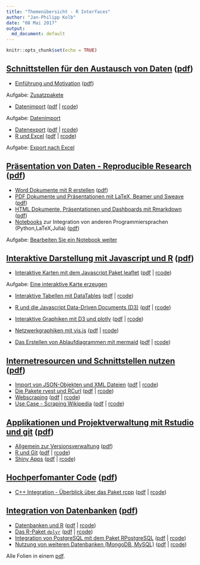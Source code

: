 ```yaml
---
title: "Themenübersicht - R Interfaces"
author: "Jan-Philipp Kolb"
date: "08 Mai 2017"
output: 
  md_document: default
---
```


```r
knitr::opts_chunk$set(echo = TRUE)
```


## [Schnittstellen für den Austausch von Daten](https://github.com/Japhilko/RInterfaces/blob/master/slides/RInterfaces_all2g_1.md) ([pdf](slides/RInterfaces_all2g_1.pdf))

- [Einführung und Motivation](https://github.com/Japhilko/RInterfaces/blob/master/slides/Intro.md) ([pdf](slides/Intro.pdf))

Aufgabe: [Zusatzpakete](tutorial/Aufgabe_Zusatzpakete.md)

- [Datenimport](slides/Datenimport.md) ([pdf](slides/Datenimport.pdf) | [rcode](slides/Datenimport.R))

Aufgabe: [Datenimport](tutorial/Aufgabe_Datenimport.md)

- [Datenexport](slides/Datenexport.md) ([pdf](slides/Datenexport.pdf) | [rcode](slides/Datenexport.R)) 
- [R und Excel](slides/Rexcel.md) ([pdf](slides/Rexcel.pdf) | [rcode](slides/Rexcel.R))

Aufgabe: [Export nach Excel](tutorial/Aufgabe_Export2Excel.md)

## [Präsentation von Daten - Reproducible Research](https://github.com/Japhilko/RInterfaces/blob/master/slides/RInterfaces_all2g_2.md) ([pdf](slides/RInterfaces_all2g_2.pdf))

- [Word Dokumente mit R erstellen](slides/R2word.md) ([pdf](slides/R2word.pdf))
-	[PDF Dokumente und Präsentationen mit LaTeX, Beamer und Sweave](slides/R2pdf.md) ([pdf](slides/R2pdf.pdf))
-	[HTML Dokumente, Präsentationen und Dashboards mit Rmarkdown](slides/Rmarkdown.md) ([pdf](slides/Rmarkdown.pdf))
- [Notebooks](slides/Notebooks.md) zur Integration von anderen Programmiersprachen (Python,LaTeX,Julia) ([pdf](slides/Notebooks.pdf))

Aufgabe: [Bearbeiten Sie ein Notebook weiter](tutorial/Aufgabe_Notebook.md)

## [Interaktive Darstellung mit Javascript und R](https://github.com/Japhilko/RInterfaces/blob/master/slides/RInterfaces_all2g_3.md) ([pdf](slides/RInterfaces_all2g_3.pdf))

-	[Interaktive Karten mit dem Javascript Paket leaflet](https://github.com/Japhilko/RInterfaces/blob/master/slides/leaflet.md) ([pdf](slides/leaflet.pdf) | [rcode](rcode/leaflet.R))

Aufgabe: [Eine interaktive Karte erzeugen](tutorial/Aufgabe_leaflet.md)

-	[Interaktive Tabellen mit DataTables](https://github.com/Japhilko/RInterfaces/blob/master/slides/DataTables.md) ([pdf](slides/DataTables.pdf) | [rcode](rcode/DataTables.R))
-	[R und die Javascript Data-Driven Documents (D3)](https://github.com/Japhilko/RInterfaces/blob/master/slides/D3.md) ([pdf](slides/D3.pdf) | [rcode](rcode/D3.R))
-	[Interaktive Graphiken mit D3 und plotly](https://github.com/Japhilko/RInterfaces/blob/master/slides/plotly.md) ([pdf](slides/plotly.pdf) | [rcode](rcode/plotly.R))

-	[Netzwerkgraphiken mit vis.js](https://github.com/Japhilko/RInterfaces/blob/master/slides/visNetwork.md) ([pdf](slides/visNetwork.pdf) | [rcode](rcode/visNetwork.R))
-	[Das Erstellen von Ablaufdiagrammen mit mermaid](https://github.com/Japhilko/RInterfaces/blob/master/slides/mermaid.md) ([pdf](slides/mermaid.pdf) | [rcode](rcode/mermaid.R))



## [Internetresourcen und Schnittstellen nutzen](https://github.com/Japhilko/RInterfaces/blob/master/slides/RInterfaces_all2g_4.md) ([pdf](slides/RInterfaces_all2g_4.pdf))

-	[Import von JSON-Objekten und XML Dateien](slides/rapis.md) ([pdf](slides/rapis.pdf) | [rcode](rcode/rapis.R))
- [Die Pakete rvest und RCurl](slides/rvest.md) ([pdf](slides/rvest.pdf) | [rcode](rcode/rvest.R))
- [Webscraping](https://github.com/Japhilko/RInterfaces/blob/master/slides/Webscraping.md) ([pdf](slides/Webscraping.pdf) | [rcode](rcode/Webscraping.R))
- [Use Case - Scraping Wikipedia](slides/ScrapingWikipedia.md) ([pdf](slides/ScrapingWikipedia.pdf) | [rcode](rcode/ScrapingWikipedia.R))


## [Applikationen und Projektverwaltung mit Rstudio und git](https://github.com/Japhilko/RInterfaces/blob/master/slides/RInterfaces_all2g_5.md) ([pdf](slides/RInterfaces_all2g_5.pdf))

- [Allgemein zur Versionsverwaltung](slides/Versionsverwaltung.md) ([pdf](slides/Versionsverwaltung.pdf))
- [R und Git](slides/Rgit.md) ([pdf](slides/Rgit.pdf) | [rcode](rcode/Rgit.R))
- [Shiny Apps](slides/shiny.md) ([pdf](slides/shiny.pdf) | [rcode](rcode/shiny.R))


## [Hochperfomanter Code](https://github.com/Japhilko/RInterfaces/blob/master/slides/RInterfaces_all2g_6.md)  ([pdf](slides/RInterfaces_all2g_6.pdf))

-	[C++ Integration - Überblick über das Paket rcpp](https://github.com/Japhilko/RInterfaces/blob/master/slides/rcpp.md) ([pdf](slides/rcpp.pdf) | [rcode](rcode/rcpp.R))

## [Integration von Datenbanken](https://github.com/Japhilko/RInterfaces/blob/master/slides/RInterfaces_all2g_7.md) ([pdf](slides/RInterfaces_all2g_7.pdf))

- [Datenbanken und R](slides/Datenbanken.md) ([pdf](slides/Datenbanken.pdf) | [rcode](rcode/Datenbanken.R))
- [Das R-Paket `dplyr`](slides/dplyr.md) ([pdf](slides/dplyr.pdf) | [rcode](rcode/dplyr.R))
-	[Integration von PostgreSQL mit dem Paket 
RPostgreSQL](https://github.com/Japhilko/RInterfaces/blob/master/slides/RPostgreSQL.md) ([pdf](slides/RPostgreSQL.pdf) | [rcode](rcode/RPostgreSQL.R))
-	[Nutzung von weiteren Datenbanken (MongoDB, MySQL)](https://github.com/Japhilko/RInterfaces/blob/master/slides/Rmongodb.md) ([pdf](slides/Rmongodb.pdf) | [rcode](rcode/Rmongodb.R))

Alle Folien in einem [pdf](slides/RInterfaces_all2g.pdf).